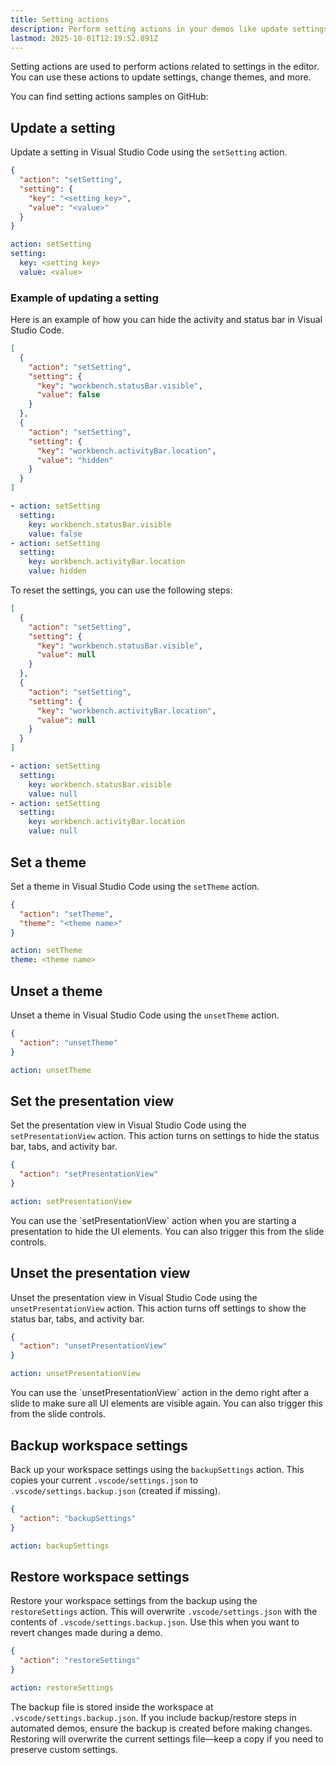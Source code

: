 ```yaml
---
title: Setting actions
description: Perform setting actions in your demos like update settings, change themes, and more.
lastmod: 2025-10-01T12:19:52.891Z
---
```



Setting actions are used to perform actions related to settings in the editor. You can use these actions to update settings, change themes, and more.

<Aside type="note" title='Samples'>
  You can find setting actions samples on GitHub: 
  <GitHubFileOpener filePath=".demo/7.setting-actions.json" />
</Aside>

## Update a setting

Update a setting in Visual Studio Code using the `setSetting` action.

<Tabs syncKey="update-setting">
<TabItem label="JSON">

```json
{
  "action": "setSetting",
  "setting": {
    "key": "<setting key>",
    "value": "<value>"
  }
}
```

</TabItem>
<TabItem label="YAML">

```yaml
action: setSetting
setting:
  key: <setting key>
  value: <value>
```

</TabItem>
</Tabs>

### Example of updating a setting

Here is an example of how you can hide the activity and status bar in Visual Studio Code.

<Tabs syncKey="update-setting-example">
<TabItem label="JSON">

```json
[
  {
    "action": "setSetting",
    "setting": {
      "key": "workbench.statusBar.visible",
      "value": false
    }
  },
  {
    "action": "setSetting",
    "setting": {
      "key": "workbench.activityBar.location",
      "value": "hidden"
    }
  }
]
```

</TabItem>
<TabItem label="YAML">

```yaml
- action: setSetting
  setting:
    key: workbench.statusBar.visible
    value: false
- action: setSetting
  setting:
    key: workbench.activityBar.location
    value: hidden
```

</TabItem>
</Tabs>

To reset the settings, you can use the following steps:

<Tabs syncKey="reset-setting-example">
<TabItem label="JSON">

```json
[
  {
    "action": "setSetting",
    "setting": {
      "key": "workbench.statusBar.visible",
      "value": null
    }
  },
  {
    "action": "setSetting",
    "setting": {
      "key": "workbench.activityBar.location",
      "value": null
    }
  }
]
```

</TabItem>
<TabItem label="YAML">

```yaml
- action: setSetting
  setting:
    key: workbench.statusBar.visible
    value: null
- action: setSetting
  setting:
    key: workbench.activityBar.location
    value: null
```

</TabItem>
</Tabs>

## Set a theme

Set a theme in Visual Studio Code using the `setTheme` action.

<Tabs syncKey="set-theme-action">
<TabItem label="JSON">

```json
{
  "action": "setTheme",
  "theme": "<theme name>"
}
```

</TabItem>
<TabItem label="YAML">

```yaml
action: setTheme
theme: <theme name>
```

</TabItem>
</Tabs>

## Unset a theme

Unset a theme in Visual Studio Code using the `unsetTheme` action.

<Tabs syncKey="unset-theme-action">
<TabItem label="JSON">

```json
{
  "action": "unsetTheme"
}
```

</TabItem>
<TabItem label="YAML">

```yaml
action: unsetTheme
```

</TabItem>
</Tabs>

## Set the presentation view

Set the presentation view in Visual Studio Code using the `setPresentationView` action. This action turns on settings to hide the status bar, tabs, and activity bar.

<Tabs syncKey="set-presentation-view-action">
<TabItem label="JSON">

```json
{
  "action": "setPresentationView"
}
```

</TabItem>
<TabItem label="YAML">

```yaml
action: setPresentationView
```

</TabItem>
</Tabs>

<Aside type="tip">
  You can use the `setPresentationView` action when you are starting a presentation to hide the UI elements. You can also trigger this from the slide controls.
</Aside>

## Unset the presentation view

Unset the presentation view in Visual Studio Code using the `unsetPresentationView` action. This action turns off settings to show the status bar, tabs, and activity bar.

<Tabs syncKey="unset-presentation-view-action">
<TabItem label="JSON">

```json
{
  "action": "unsetPresentationView"
}
```

</TabItem>
<TabItem label="YAML">

```yaml
action: unsetPresentationView
```

</TabItem>
</Tabs>

<Aside type="tip">
  You can use the `unsetPresentationView` action in the demo right after a slide to make sure all UI elements are visible again. You can also trigger this from the slide controls.
</Aside>

## Backup workspace settings

Back up your workspace settings using the `backupSettings` action. This copies your current `.vscode/settings.json` to `.vscode/settings.backup.json` (created if missing).

<Tabs syncKey="backup-settings-action">
<TabItem label="JSON">

```json
{
  "action": "backupSettings"
}
```

</TabItem>
<TabItem label="YAML">

```yaml
action: backupSettings
```

</TabItem>
</Tabs>

## Restore workspace settings

Restore your workspace settings from the backup using the `restoreSettings` action. This will overwrite `.vscode/settings.json` with the contents of `.vscode/settings.backup.json`. Use this when you want to revert changes made during a demo.

<Tabs syncKey="restore-settings-action">
<TabItem label="JSON">

```json
{
  "action": "restoreSettings"
}
```

</TabItem>
<TabItem label="YAML">

```yaml
action: restoreSettings
```

</TabItem>
</Tabs>

<Aside type="tip">
  The backup file is stored inside the workspace at <code>.vscode/settings.backup.json</code>. If you include backup/restore steps in automated demos, ensure the backup is created before making changes. Restoring will overwrite the current settings file—keep a copy if you need to preserve custom settings.
</Aside>
